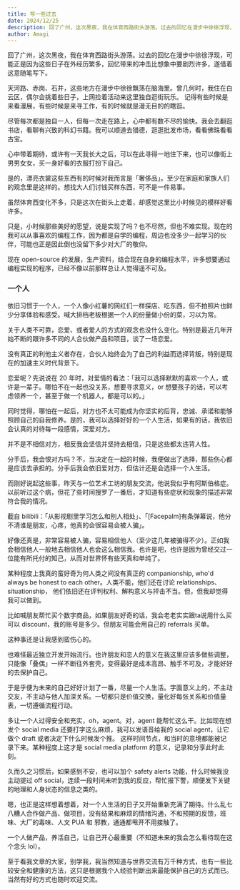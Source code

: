 ```yaml
---
title: 写一些过去
date: 2024/12/25
description: 回了广州，这次黑夜，我在体育西路街头游荡。过去的回忆在漫步中徐徐浮现，可能正是因为这些日子在外经历繁多，回忆带来的冲击比想象中要剧烈许多，遂借着这意随笔写下。
author: Amagi
---
```


回了广州，这次黑夜，我在体育西路街头游荡。过去的回忆在漫步中徐徐浮现，可能正是因为这些日子在外经历繁多，回忆带来的冲击比想象中要剧烈许多，遂借着这意随笔写下。

天河路、赤岗、石井，这些地方在漫步中徐徐飘荡在脑海里。曾几何时，我住在白云区，偶尔会挑着些日子，上网捡着活动来这里独自逛街玩乐。
记得有些时候是来看漫展，有些时候是来寻工作，有的时候就是漫无目的的瞎逛。

尽管每次都是独自一人，但每一次走在路上，心中都有数不尽的愉快。我会去翻逛书店，看聊有兴致的科幻书籍。我可以顺道去猎德，逛逛批发市场，看看佛珠看看古宝。

心中带着期待，或许有一天我长大之后，可以在此寻得一地住下来，也可以像街上男男女女，买一身好看的衣服打扮下自己。

是的，漂亮衣裳这些东西有的时候对我而言是「奢侈品」。至少在家庭和家族人们的观念里是这样的。想找大人们讨钱买样东西，可不是一件易事。

虽然体育西变化不多，只是这次在街头上走着，却感觉这里比小时候见的模样好看许多。

只是，小时候那些美好的愿望，说是实现了吗？也不尽然，但也不难实现。现在的我可以从事喜欢的编程工作，因为都是自学的编程，周边也没多少一起学习的伙伴，可能也正是因此倒也没留下多少对大厂的敬仰。

现在 open-source 的发展，生产资料，结合现在自身的编程水平，许多想要通过编程实现的程序，已经不像以前那样总让人觉得遥不可及。

### 一个人

依旧习惯于一个人，一个人像小红薯的网红们一样探店、吃东西，但不拍照片也鲜少分享体验和感受。喊大排档老板根据一个人的份量做小份的菜，习以为常。

关于人类不可靠，恋爱、或者爱人的方式的观念也没什么变化。特别是最近几年开始不断的跟许多不同的人合伙做产品和项目，谈了一场恋爱。

没有真正的利他主义者存在，合伙人始终会为了自己的利益而选择背叛，特别是现在的加速主义时代背景下。

恋爱呢？先说说在 20 年时，对爱情的看法：「我可以选择默默的喜欢一个人，或许是一辈子。哪怕不在一起也没关系，想要寻求意义，or 想要孩子的话，可以考虑领养一个，甚至于做一个机器人，都是可以的。」

同时觉得，哪怕在一起后，对方也不太可能成为你坚实的后背，忠诚、承诺和能够照顾自己的自我修养。是的，我可以选择好好的一个人生活，如果有的话，我依旧会认真的对待每一段感情，深爱对方。

并不是不相信对方，相反我会坚信并坚持去相信，只是这些都太违背人性。

分手后，我会恨对方吗？不，当决定在一起的时候，我便做出了选择，那些伤心都是应该去承担的。分手后我会依旧爱对方，但估计还是会选择一个人生活。

而刚好说起这些事，昨天与一位艺术工坊的朋友交流，他说我似乎有阿斯伯格症。以前听过这个病，但花了些时间搜罗了一番后，才知道有些症状和现象的描述非常符合我的情况。

截自 bilibili：「从影视剧里学习怎么和别人相处」、「[Facepalm]有条弹幕说，他分不清谁是朋友，心疼，他真的会很容易会被人骗」。

好像还真是，非常容易被人骗，容易相信他人（至少这几年被骗得不少）。正如我会相信他人一般地去相信他人也会这么相信我。也许是吧，也许是因为曾经交过一位能有所托付的知己，从而对世界怀有些天真和单纯了。

某种程度上我真的蛮好奇为何人类之间没有真正的 companionship, who'd always be honest to each other。人类不能，他们还在讨论 relationships、situationship，
他们依旧还在评判权利、解构意义与抨击不当。但，但我却觉得我可以做到。

比如喊朋友帮忙买个数字商品，如果朋友好奇的话，我会老老实实跟ta说用什么买可以 discount，我的账号是多少。但朋友可能会用自己的 referrals 买单。

这种事还是让我感到蛮伤心的。

也难怪最近独立开发开始流行。也许朋友和恋人的意义在我这里应该多做些调整，只能像「叠偶」一样不断往外套壳，变得最好是成本高昂、触手不可及，才能好好的去保护自己。

于是乎便为未来的自己好好计划了一番，尽量一个人生活。字面意义上的，不主动交友，不主动与他人加深关系。一切都只是价值交换，量化好每张关系和价值量表，一切遵循流程行动。

多让一个人过得安全和充实，oh，agent。对，agent 能帮忙这么干。比如现在想发个 social media 还要打字这么麻烦，我可以发语音给我的 social agent，让它做个 draft 或者决定下什么时候发个推。
这样时间节点，和当时的意境都能被记录下来。某种程度上这才是 social media platform 的意义，记录和分享此时此刻。

久而久之习惯后，如果感到不安，也可以加个 safety alerts 功能，什么时候我没主动提过 off social，连续一段时间未听到我的反应，帮忙报下警，顺便发下关键的地理和人身状态的信息之类的。

嗯，也正是这样想着想着，对一个人生活的日子又开始重新充满了期待。什么乱七八糟人合作做产品、做项目，没有结果和麻烦的情绪沟通，不和预期的反馈，班味、大厂的毒味、人文 PUA 和 邪教，通通都甩开不用接触了。

一个人做产品，养活自己，让自己开心最重要（不知道未来的我会怎么看待现在这个念头 lol）。

至于看我文章的大家，别学我，我当然知道与世界交流有万千种方式，也有一些比较安全和健康的方法，这只是根据我个人经验判断出来最能保护自己的方式而已。当然有好的方式也随时欢迎交流。